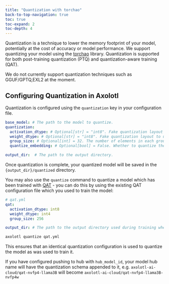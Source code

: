 ```yaml
---
title: "Quantization with torchao"
back-to-top-navigation: true
toc: true
toc-expand: 2
toc-depth: 4
---
```


Quantization is a technique to lower the memory footprint of your model, potentially at the cost of accuracy or model performance. We support quantizing your model using the [torchao](https://github.com/pytorch/ao) library. Quantization is supported for both post-training quantization (PTQ) and quantization-aware training (QAT).


::: {.callout-note}

We do not currently support quantization techniques such as GGUF/GPTQ,EXL2 at the moment.

:::

## Configuring Quantization in Axolotl

Quantization is configured using the `quantization` key in your configuration file.

```yaml
base_model: # The path to the model to quantize.
quantization:
  activation_dtype: # Optional[str] = "int8". Fake quantization layout to use for activation quantization. Valid options are "int4", "int8", "float8"
  weight_dtype: # Optional[str] = "int8". Fake quantization layout to use for weight quantization. Valid options are "int4", "fp8", and "nvfp4".
  group_size: # Optional[int] = 32. The number of elements in each group for per-group fake quantization
  quantize_embedding: # Optional[bool] = False. Whether to quantize the embedding layer.

output_dir:  # The path to the output directory.
```

Once quantization is complete, your quantized model will be saved in the `{output_dir}/quantized` directory.

You may also use the `quantize` command to quantize a model which has been trained with [QAT](./qat.qmd) - you can do this by using the existing QAT configuration file which
you used to train the model:

```yaml
# qat.yml
qat:
  activation_dtype: int8
  weight_dtype: int4
  group_size: 256

output_dir: # The path to the output directory used during training where the final checkpoint has been saved.
```

```bash
axolotl quantize qat.yml
```

This ensures that an identical quantization configuration is used to quantize the model as was used to train it.


::: {.callout-note}

If you have configured pushing to hub with `hub_model_id`, your model hub name will have the quantization schema appended to it,
e.g. `axolotl-ai-cloud/qat-nvfp4-llama3B` will become `axolotl-ai-cloud/qat-nvfp4-llama3B-nvfp4w`

:::
